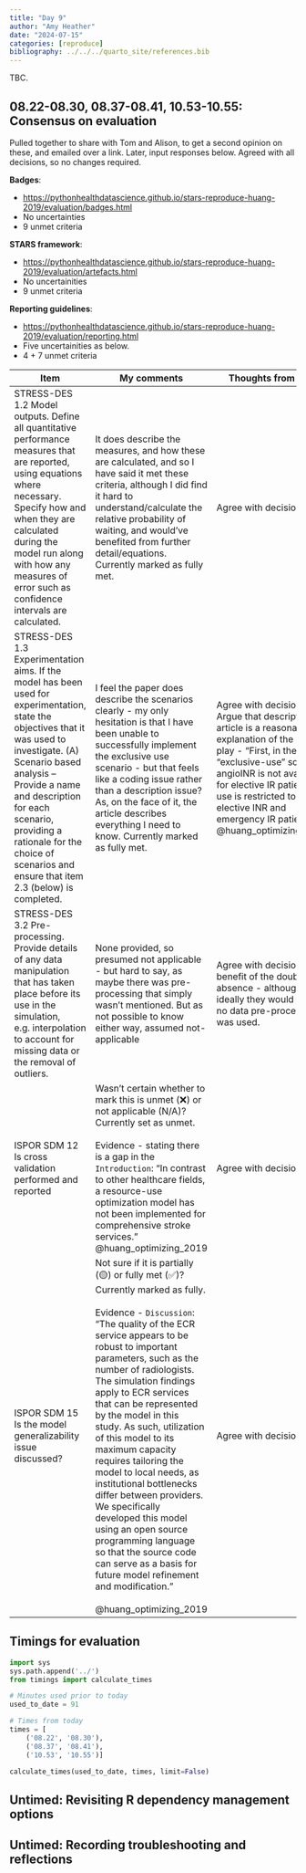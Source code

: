 ```yaml
---
title: "Day 9"
author: "Amy Heather"
date: "2024-07-15"
categories: [reproduce]
bibliography: ../../../quarto_site/references.bib
---
```


::: {.callout-note}

TBC.

:::

## 08.22-08.30, 08.37-08.41, 10.53-10.55: Consensus on evaluation

Pulled together to share with Tom and Alison, to get a second opinion on these, and emailed over a link. Later, input responses below. Agreed with all decisions, so no changes required.

**Badges**:

* <https://pythonhealthdatascience.github.io/stars-reproduce-huang-2019/evaluation/badges.html>
* No uncertainties
* 9 unmet criteria

**STARS framework**:

* <https://pythonhealthdatascience.github.io/stars-reproduce-huang-2019/evaluation/artefacts.html>
* No uncertainities
* 9 unmet criteria

**Reporting guidelines**:

* <https://pythonhealthdatascience.github.io/stars-reproduce-huang-2019/evaluation/reporting.html>
* Five uncertainities as below.
* 4 + 7 unmet criteria

| Item | My comments | Thoughts from Tom |
| --- | --- | --- |
| STRESS-DES 1.2 Model outputs. Define all quantitative performance measures that are reported, using equations where necessary. Specify how and when they are calculated during the model run along with how any measures of error such as confidence intervals are calculated. | It does describe the measures, and how these are calculated, and so I have said it met these criteria, although I did find it hard to understand/calculate the relative probability of waiting, and would've benefited from further detail/equations. Currently marked as fully met. | Agree with decision. |
| STRESS-DES 1.3 Experimentation aims. If the model has been used for experimentation, state the objectives that it was used to investigate. (A) Scenario based analysis – Provide a name and description for each scenario, providing a rationale for the choice of scenarios and ensure that item 2.3 (below) is completed. | I feel the paper does describe the scenarios clearly - my only hesitation is that I have been unable to successfully implement the exclusive use scenario - but that feels like a coding issue rather than a description issue? As, on the face of it, the article describes everything I need to know. Currently marked as fully met. | Agree with decision. Argue that description in article is a reasonable explanation of the logic in play - "First, in the “exclusive-use” scenario, angioINR is not available for elective IR patients. Its use is restricted to stroke, elective INR and emergency IR patients"" @huang_optimizing_2019 |
| STRESS-DES 3.2 Pre-processing. Provide details of any data manipulation that has taken place before its use in the simulation, e.g. interpolation to account for missing data or the removal of outliers. | None provided, so presumed not applicable - but hard to say, as maybe there was pre-processing that simply wasn't mentioned. But as not possible to know either way, assumed not-applicable | Agree with decision. Give benefit of the doubt by its absence - although ideally they would state no data pre-processing was used. |
| ISPOR SDM 12 Is cross validation performed and reported | Wasn't certain whether to mark this is unmet (❌) or not applicable (N/A)? Currently set as unmet.<br><br>Evidence - stating there is a gap in the `Introduction`: "In contrast to other healthcare fields, a resource-use optimization model has not been implemented for comprehensive stroke services." @huang_optimizing_2019 | Agree with decision. |
| ISPOR SDM 15 Is the model generalizability issue discussed? | Not sure if it is partially (🟡) or fully met (✅)? Currently marked as fully.<br><br>Evidence - `Discussion`: "The quality of the ECR service appears to be robust to important parameters, such as the number of radiologists. The simulation findings apply to ECR services that can be represented by the model in this study. As such, utilization of this model to its maximum capacity requires tailoring the model to local needs, as institutional bottlenecks differ between providers. We specifically developed this model using an open source programming language so that the source code can serve as a basis for future model refinement and modification."<br><br>@huang_optimizing_2019 | Agree with decision. |

## Timings for evaluation

```python
import sys
sys.path.append('../')
from timings import calculate_times

# Minutes used prior to today
used_to_date = 91

# Times from today
times = [
    ('08.22', '08.30'),
    ('08.37', '08.41'),
    ('10.53', '10.55')]

calculate_times(used_to_date, times, limit=False)
```

## Untimed: Revisiting R dependency management options

## Untimed: Recording troubleshooting and reflections